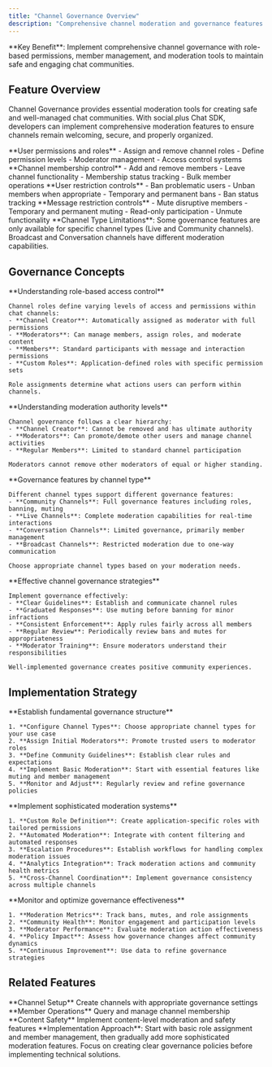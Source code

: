 ```yaml
---
title: "Channel Governance Overview"
description: "Comprehensive channel moderation and governance features for managing chat channels, user roles, permissions, and maintaining community standards."
---
```


<Info>
**Key Benefit**: Implement comprehensive channel governance with role-based permissions, member management, and moderation tools to maintain safe and engaging chat communities.
</Info>

## Feature Overview

Channel Governance provides essential moderation tools for creating safe and well-managed chat communities. With social.plus Chat SDK, developers can implement comprehensive moderation features to ensure channels remain welcoming, secure, and properly organized.

<CardGroup cols={2}>
  <Card title="Role Management" href="role-management" icon="users-gear">
    **User permissions and roles**
    - Assign and remove channel roles
    - Define permission levels
    - Moderator management
    - Access control systems
  </Card>
  <Card title="Member Management" href="member-management" icon="user-plus">
    **Channel membership control**
    - Add and remove members
    - Leave channel functionality
    - Membership status tracking
    - Bulk member operations
  </Card>
  <Card title="Ban Management" href="ban-management" icon="user-slash">
    **User restriction controls**
    - Ban problematic users
    - Unban members when appropriate
    - Temporary and permanent bans
    - Ban status tracking
  </Card>
  <Card title="Mute Management" href="mute-management" icon="microphone-slash">
    **Message restriction controls**
    - Mute disruptive members
    - Temporary and permanent muting
    - Read-only participation
    - Unmute functionality
  </Card>
</CardGroup>

<Warning>
**Channel Type Limitations**: Some governance features are only available for specific channel types (Live and Community channels). Broadcast and Conversation channels have different moderation capabilities.
</Warning>

## Governance Concepts

<AccordionGroup>
  <Accordion title="Channel Roles & Permissions" icon="shield-halved">
    **Understanding role-based access control**
    
    Channel roles define varying levels of access and permissions within chat channels:
    - **Channel Creator**: Automatically assigned as moderator with full permissions
    - **Moderators**: Can manage members, assign roles, and moderate content
    - **Members**: Standard participants with message and interaction permissions
    - **Custom Roles**: Application-defined roles with specific permission sets
    
    Role assignments determine what actions users can perform within channels.
  </Accordion>

  <Accordion title="Moderation Hierarchy" icon="sitemap">
    **Understanding moderation authority levels**
    
    Channel governance follows a clear hierarchy:
    - **Channel Creator**: Cannot be removed and has ultimate authority
    - **Moderators**: Can promote/demote other users and manage channel activities
    - **Regular Members**: Limited to standard channel participation
    
    Moderators cannot remove other moderators of equal or higher standing.
  </Accordion>

  <Accordion title="Channel Type Considerations" icon="layer-group">
    **Governance features by channel type**
    
    Different channel types support different governance features:
    - **Community Channels**: Full governance features including roles, banning, muting
    - **Live Channels**: Complete moderation capabilities for real-time interactions
    - **Conversation Channels**: Limited governance, primarily member management
    - **Broadcast Channels**: Restricted moderation due to one-way communication
    
    Choose appropriate channel types based on your moderation needs.
  </Accordion>

  <Accordion title="Moderation Best Practices" icon="thumbs-up">
    **Effective channel governance strategies**
    
    Implement governance effectively:
    - **Clear Guidelines**: Establish and communicate channel rules
    - **Graduated Responses**: Use muting before banning for minor infractions
    - **Consistent Enforcement**: Apply rules fairly across all members
    - **Regular Review**: Periodically review bans and mutes for appropriateness
    - **Moderator Training**: Ensure moderators understand their responsibilities
    
    Well-implemented governance creates positive community experiences.
  </Accordion>
</AccordionGroup>

## Implementation Strategy

<Tabs>
  <Tab title="Basic Governance Setup">
    **Establish fundamental governance structure**
    
    1. **Configure Channel Types**: Choose appropriate channel types for your use case
    2. **Assign Initial Moderators**: Promote trusted users to moderator roles
    3. **Define Community Guidelines**: Establish clear rules and expectations
    4. **Implement Basic Moderation**: Start with essential features like muting and member management
    5. **Monitor and Adjust**: Regularly review and refine governance policies
  </Tab>

  <Tab title="Advanced Governance">
    **Implement sophisticated moderation systems**
    
    1. **Custom Role Definition**: Create application-specific roles with tailored permissions
    2. **Automated Moderation**: Integrate with content filtering and automated responses
    3. **Escalation Procedures**: Establish workflows for handling complex moderation issues
    4. **Analytics Integration**: Track moderation actions and community health metrics
    5. **Cross-Channel Coordination**: Implement governance consistency across multiple channels
  </Tab>

  <Tab title="Governance Analytics">
    **Monitor and optimize governance effectiveness**
    
    1. **Moderation Metrics**: Track bans, mutes, and role assignments
    2. **Community Health**: Monitor engagement and participation levels
    3. **Moderator Performance**: Evaluate moderation action effectiveness
    4. **Policy Impact**: Assess how governance changes affect community dynamics
    5. **Continuous Improvement**: Use data to refine governance strategies
  </Tab>
</Tabs>

## Related Features

<CardGroup cols={3}>
  <Card title="Channel Creation" href="../create-channel" icon="plus">
    **Channel Setup**
    Create channels with appropriate governance settings
  </Card>
  <Card title="Member Management" href="../../members/query-members" icon="users">
    **Member Operations**
    Query and manage channel membership
  </Card>
  <Card title="Content Moderation" href="../../../moderation-safety/overview" icon="shield-check">
    **Content Safety**
    Implement content-level moderation and safety features
  </Card>
</CardGroup>

<Tip>
**Implementation Approach**: Start with basic role assignment and member management, then gradually add more sophisticated moderation features. Focus on creating clear governance policies before implementing technical solutions.
</Tip>
